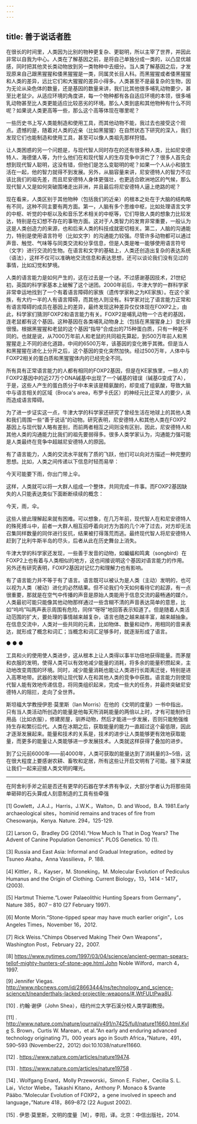 ```yaml
---
---
---
```

title: 善于说话者胜
---




在很长的时间里，人类因为比别的物种更复杂、更聪明，所以主宰了世界，并因此非常以自我为中心。人类在了解基因之前，是将自己单独分成一类的，以凸显优越感，同时把其他灵长类动物放到另一类物种中去细分。当人类了解基因之后，才发现原来自己跟黑猩猩和倭黑猩猩是一类，同属灵长目人科。而黑猩猩或者倭黑猩猩和人类的差异，远比它们和大猩猩的差异小得多。人类甚至不是最复杂的生物，因为无论从染色体的数量，还是基因的数量来讲，我们比其他很多哺乳动物要少，甚至比老鼠少。从适应环境的角度讲，每一个物种都有各自适应环境的本领，很多哺乳动物甚至比人类更能适应比较恶劣的环境。那么人类到底和其他物种有什么不同呢？如果说人类更高等一些，那么这个高等体现在哪里呢？

一些历史书上写人类能制造和使用工具，而其他动物不能，我过去也接受这个观点。遗憾的是，随着对人类的近亲（比如黑猩猩）在自然状态下研究的深入，我们发现它们也能制造和使用工具，甚至可以像人类祖先那样狩猎。

让人类困惑的另一个问题是，与现代智人同时存在的还有很多种人类，比如尼安德特人、海德堡人等，为什么他们在和现代智人的生存竞争中消亡了？很多人首先会想到现代智人聪明，这没有错，但他们是怎么变聪明的呢？如果一个人从小和狼生活在一起，他的智力就得不到发展。另外，从脑容量来讲，尼安德特人的智力不应该比我们的祖先差，而且尼安德特人身体更强壮，也更适合欧洲地区的气候，那么现代智人又是如何突破围堵走出非洲，并且最后将尼安德特人逼上绝路的呢？

现在看来，人类区别于其他物种（包括我们的近亲）的根本之处在于大脑的结构略有不同，这种不同主要有两方面。第一，人脑有多个思维中枢，比如处理语言文字的中枢、听觉的中枢以及和音乐艺术相关的中枢等，它们导致人类的想象力比较发达，特别是在幻想不存在的事物方面。这对于人类智力的发育非常重要，一般认为这是人类创造力的来源，也和后来人类的科技成就密切相关。第二，人脑的沟通能力，特别是使用语言符号（比如文字）的沟通能力较强。尽管许多动物都可以通过声音、触觉、气味等与同类交流和分享信息，但是人类是唯一能够使用语言符号（文字）进行交流的生物。在语言和文字的基础上，人类还创造出复杂的表达系统（语法），这样不仅可以准确地交流信息和表达思想，还可以谈论我们没有见过的事情，比如幻觉和梦境。

人类的语言能力是如何产生的，这在过去是一个谜。不过感谢基因技术，21世纪初，英国的科学家基本上破解了这个谜团。2000年前后，牛津大学的一群科学家非常幸运地找到了一个有着语言障碍的家族（遗传学家称之为KE家族）。在这个家族，有大约一半的人有语言障碍，而其他人则没有。科学家对比了语言能力正常和有语言障碍的成员在基因上的差异，最终发现这种差异仅仅体现在FOXP2上，由此，科学家们猜测FOXP2和语言能力有关。FOXP2是哺乳动物一个古老的基因，连老鼠都有这个基因。这种基因在各类哺乳动物身上（包括在黑猩猩身上）变化得很慢。根据黑猩猩和老鼠的这个基因“指导”合成出的715种蛋白质，只有一种是不同的。也就是说，从7000万年前人和老鼠的共同祖先算起，到500万年前人和黑猩猩走上不同的进化道路，中间的6500万年，该基因的变化微乎其微。但是当人和黑猩猩在进化上分开之后，这个基因的变化突然加快。经过500万年，人体中与FOXP2相关的蛋白质和黑猩猩体内的已经完全不同。

所有具有正常语言能力的人都有相同的FOXP2基因，但是在KE家族里，一些人的FOXP2基因中的近27万个DNA碱基中出现了一个碱基的错误（碱基G变成了A），于是，这些人产生的蛋白质分子中本来该是精氨酸的，却变成了组氨酸，导致大脑中与语言相关的区域（Broca's area，布罗卡氏区）的神经元比正常人的要少，从而造成语言障碍。

为了进一步证实这一点，牛津大学的科学家还研究了曾经生活在地球上的其他人类和我们周围一些“善于说话”的动物。研究表明，尼安德特人和其他人类在FOXP2基因上与现代智人略有差别，而前两者相互之间则没有区别，因此，尼安德特人和其他人类的沟通能力比我们的祖先要弱得多。很多人类学家认为，沟通能力强可能是人类最终在竞争中超越尼安德特人的原因。

有了语言能力，人类的交流水平就有了质的飞跃，他们可以向对方描述一种完整的思想。比如，人类之间传递以下信息时轻而易举：

今天可能要下雨，你出门带上伞。

这样，人类就可以将一大群人组成一个整体，共同完成一件事。而FOXP2基因缺失的人只能表达类似下面断断续续的概念：

今天，雨，伞。

这些人彼此理解起来就有困难。可以想象，在几万年前，现代智人在和尼安德特人的殊死搏斗中，前者一大群人相互招呼着向对方为首的几个冲了过去，对方却无法召集同样数量的同伴进行反抗，结果被打得落荒而逃。最终现代智人将尼安德特人赶到了比利牛斯半岛的尽头，后者从此在历史舞台上消失。

牛津大学的科学家还发现，一些善于发音的动物，如蝙蝠和鸣禽（songbird）在FOXP2上也有着与人类相似的地方，这也间接说明这个基因对语言能力的作用。另外还有研究表明，FOXP2基因对记忆力和理解力也有影响。

有了语言能力并不等于有了语言。语言既可以被认为是人类（主动）发明的，也可以视为人类（被动）进化的必然结果。但不论我们今天如何看待它的起源，有一点很重要，那就是在空气中传播的声音是原始人类能用于信息交流的最畅通的媒介。人类最初可能只能像其他动物那样通过一些含糊不清的声音表达简单的意思，比如“呜呜”叫两声表示周围有危险，同伴“呀呀”地回答表示知道了。但是随着人类活动范围的扩大，要处理的事情越来越复杂，语言也随之越来越丰富，越来越抽象。在信息交流中，人类对一些共同的元素，比如物体、数量和动作，用相同的音来表达，就形成了概念和词汇；当概念和词汇足够多时，就逐渐形成了语言。

● ● ●

工具和火的使用使人类进步，这从根本上让人类得以事半功倍地获得能量。而茅屋和衣服的发明，使得人类可以有效地减少能量的消耗，将多余的能量积攒起来，主动地改变周围的环境。同时，减少能量消耗也能让人类进行长距离迁徙，特别是进入高寒地带。武器的发明让现代智人在和其他人类的竞争中获胜。语言能力则使现代智人能有效地传递信息，将同类组织起来，完成一些大的任务，并最终突破尼安德特人的阻拦，走向了全世界。

斯坦福大学教授伊恩·莫里斯（Ian Morris）在他的《文明的度量》一书中指出，只有当人类活动所创造的能量是他每天所消耗能量的两倍以上时，才有可能制作日用品（比如衣服），修建房屋，驯养动物，然后才能进一步发展，否则只能勉强维持生存和繁衍后代。人类在冰期之后，获取能量的能力一直超过这个最低限，因此才逐渐发展起来。能量和技术的关系是，技术的进步让人类能够更有效地获取能量，而更多的能量让人类能够进一步发展技术。人类就这样获得了叠加的进步。

到了公元前6000年——前4000年，人类可获取的能量达到了消耗量的3~5倍，这在很大程度上要感谢农耕、畜牧和定居，所有这些让开启文明有了可能。接下来就让我们一起来迎接人类文明的曙光。



* * *



在阿舍利手斧之前是否还有更早的石器在学术界有争议，大部分学者认为将那些简单砸碎的石头算成人刻意制造的工具有些牵强



[1] Gowlett，J.A.J.，Harris，J.W.K.，Walton，D. and Wood，B.A. 1981.Early archaeological sites，hominid remains and traces of fire from Chesowanja，Kenya. Nature. 294，125-129.



[2] Larson G，Bradley DG (2014).“How Much Is That in Dog Years? The Advent of Canine Population Genomics”. PLOS Genetics. 10 (1).



[3] Russia and East Asia: Informal and Gradual Integration，edited by Tsuneo Akaha，Anna Vassilieva，P. 188.



[4] Kittler，R.，Kayser，M. Stoneking，M. Molecular Evolution of Pediculus Humanus and the Origin of Clothing. Current Biology，13，1414 - 1417，(2003).



[5] Hartmut Thieme.“Lower Palaeolithic Hunting Spears from Germany”，Nature 385，807 – 810 (27 February 1997).



[6] Monte Morin.“Stone-tipped spear may have much earlier origin”，Los Angeles Times，November 16，2012.



[7] Rick Weiss.“Chimps Observed Making Their Own Weapons”，Washington Post，February 22，2007.



[8] https://www.nytimes.com/1997/03/04/science/ancient-german-spears-tellof-mighty-hunters-of-stone-age.html.John Noble Wilford，march 4，1997.



[9] Jennifer Viegas. http://www.nbcnews.com/id/28663444/ns/technology_and_science-science/t/neanderthals-lacked-projectile-weapons/#.WtFULtPwa8U.



[10] . 约翰·谢伊（John Shea），纽约州立大学石溪分校人类学副教授。



[11] . http://www.nature.com/nature/journal/v491/n7425/full/nature11660.html.Kyle S. Brown，Curtis W. Marean，et al.“An early and enduring advanced technology originating 71，000 years ago in South Africa，”Nature，491，590–593 (November22，2012) doi:10.1038/nature11660.



[12] . https://www.nature.com/articles/nature19474.



[13] . https://www.nature.com/articles/nature19758 .



[14] . Wolfgang Enard，Molly Przeworski，Simon E. Fisher，Cecilia S. L. Lai，Victor Wiebe，Takashi Kitano，Anthony P. Monaco & Svante Pääbo.“Molecular Evolution of FOXP2，a gene involved in speech and language，”Nature 418，869–872 (22 August 2002).



[15] . 伊恩·莫里斯，文明的度量［M］，李阳，译。北京：中信出版社，2014.